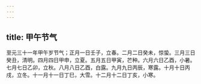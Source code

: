 ```yaml
---
---
---
```

title: 甲午节气
---




至元三十一年甲午岁节气；正月一日壬子，立春。二月二日癸未，惊蛰。三月三日癸丑，清明。四月四日甲申，立夏。五月五日甲寅，芒种。六月六日乙酉，小暑。七月七日乙卯，立秋。八月八日乙酉，白露。九月九日丙辰，寒露。十月十日丙戌，立冬。十一月十一日丁巳，大雪。十二月十二日丁亥，小寒。